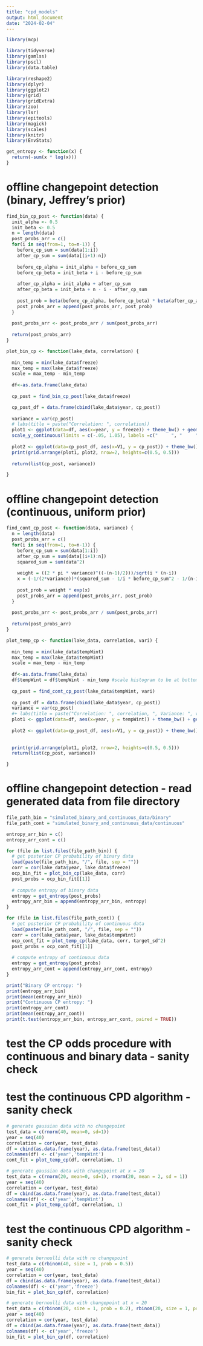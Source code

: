 ```yaml
---
title: "cpd_models"
output: html_document
date: "2024-02-04"
---
```

```r
library(mcp)

library(tidyverse)
library(gamlss)
library(pscl)
library(data.table)

library(reshape2)
library(dplyr)
library(ggplot2)
library(grid)
library(gridExtra)
library(zoo)
library(lsr)
library(epitools)
library(magick)
library(scales)
library(knitr)
library(EnvStats)
```

```r
get_entropy <- function(x) {
  return(-sum(x * log(x)))
}
```

# offline changepoint detection (binary, Jeffrey's prior)
```r
find_bin_cp_post <- function(data) {
  init_alpha <- 0.5
  init_beta <- 0.5
  n = length(data)
  post_probs_arr = c()
  for(i in seq(from=1, to=n-1)) {
    before_cp_sum = sum(data[1:i])
    after_cp_sum = sum(data[(i+1):n])
    
    before_cp_alpha = init_alpha + before_cp_sum
    before_cp_beta = init_beta + i - before_cp_sum
    
    after_cp_alpha = init_alpha + after_cp_sum
    after_cp_beta = init_beta + n - i - after_cp_sum
    
    post_prob = beta(before_cp_alpha, before_cp_beta) * beta(after_cp_alpha, after_cp_beta)
    post_probs_arr = append(post_probs_arr, post_prob)
  }
  
  post_probs_arr <- post_probs_arr / sum(post_probs_arr)
  
  return(post_probs_arr)
}

plot_bin_cp <- function(lake_data, correlation) {
  
  min_temp = min(lake_data$freeze)
  max_temp = max(lake_data$freeze)
  scale = max_temp - min_temp
  
  df<-as.data.frame(lake_data)
  
  cp_post = find_bin_cp_post(lake_data$freeze)

  cp_post_df = data.frame(cbind(lake_data$year, cp_post))
  
  variance = var(cp_post)
  # labs(title = paste("Correlation: ", correlation))
  plot1 <- ggplot(data=df, aes(x=year, y = freeze)) + theme_bw() + geom_point(size = 3) + ylab('Lake Freeze') + 
  scale_y_continuous(limits = c(-.05, 1.05), labels =c("     ", "     "), breaks = (0:1), expand = c(0, 0)) + theme( axis.title.y=element_blank(),axis.title.x=element_blank(), axis.text.x=element_blank(), text = element_text(size = 34), panel.border = element_rect(fill=NA, size=1.5, linetype="solid"),plot.margin = margin(10, 15, 0, 15))+ coord_cartesian(clip = "off")
  
  plot2 <- ggplot(data=cp_post_df, aes(x=V1, y = cp_post)) + theme_bw() + geom_line(col ='#86C3E9', size=3)  + ylab('CP Prob') + xlab(' ') + scale_y_continuous(limits=c(-0.05, .6), breaks = 0.5*(0:1), expand = c(0, 0))  + scale_x_continuous(breaks = c(1940, 1975, 2010)) + theme(text = element_text(size = 34), axis.title.y=element_blank(), panel.border = element_rect(fill=NA, size=1.5, linetype="solid"),plot.margin = margin(15, 15, 0, 15), axis.text.x = element_text(margin = margin(15,0,0,0)))+ coord_cartesian(clip = "off")
  print(grid.arrange(plot1, plot2, nrow=2, heights=c(0.5, 0.5)))
  
  return(list(cp_post, variance))

}
```

# offline changepoint detection (continuous, uniform prior)
```r
find_cont_cp_post <- function(data, variance) {
  n = length(data)
  post_probs_arr = c()
  for(i in seq(from=1, to=n-1)) {
    before_cp_sum = sum(data[1:i])
    after_cp_sum = sum(data[(i+1):n])
    squared_sum = sum(data^2)
    
    weight = ((2 * pi * variance)^((-(n-1)/2)))/sqrt(i * (n-i))
    x = (-1/(2*variance))*(squared_sum - 1/i * before_cp_sum^2 - 1/(n-i) * after_cp_sum^2)
    
    post_prob = weight * exp(x)
    post_probs_arr = append(post_probs_arr, post_prob)
  }
  
  post_probs_arr <- post_probs_arr / sum(post_probs_arr)
  
  return(post_probs_arr)
}

plot_temp_cp <- function(lake_data, correlation, vari) {
  
  min_temp = min(lake_data$tempWint)
  max_temp = max(lake_data$tempWint)
  scale = max_temp - min_temp
  
  df<-as.data.frame(lake_data)
  df$tempWint = df$tempWint - min_temp #scale histogram to be at bottom
  
  cp_post = find_cont_cp_post(lake_data$tempWint, vari)
  
  cp_post_df = data.frame(cbind(lake_data$year, cp_post))
  variance = var(cp_post)
  #+ labs(title = paste("Correlation: ", correlation, ", Variance: ", vari, ".00", sep ="")) 
  plot1 <- ggplot(data=df, aes(x=year, y = tempWint)) + theme_bw() + geom_point(size=3) + ylab('Mean Winter Temp') + xlab('Year') + scale_y_continuous(labels =c("     "), breaks = (0)) + theme( axis.title.y=element_blank(),axis.title.x=element_blank(), axis.text.x=element_blank(), text = element_text(size = 34), panel.border = element_rect(fill=NA, size=1.5, linetype="solid"),plot.margin = margin(15, 15, 0, 15))+ coord_cartesian(clip = "off")
  
  plot2 <- ggplot(data=cp_post_df, aes(x=V1, y = cp_post)) + theme_bw() + geom_line(col ='#F0AF93', size=3)  + ylab('CP Prob') + xlab('Year') + scale_y_continuous(limits=c(-0.05, .6), breaks = 0.5*(0:1), expand = c(0, 0))  + scale_x_continuous(breaks = c(1940, 1975, 2010)) + theme(text = element_text(size = 34), axis.title.y=element_blank(),  panel.border = element_rect(fill=NA, size=1.5, linetype="solid"),plot.margin = margin(15, 15, 0, 15), axis.text.x = element_text(margin = margin(15,0,0,0)))+ coord_cartesian(clip = "off")
  
  
  print(grid.arrange(plot1, plot2, nrow=2, heights=c(0.5, 0.5)))
  return(list(cp_post, variance))

}
```

# offline changepoint detection - read generated data from file directory
```r
file_path_bin = "simulated_binary_and_continuous_data/binary"
file_path_cont = "simulated_binary_and_continuous_data/continuous"

entropy_arr_bin = c()
entropy_arr_cont = c()

for (file in list.files(file_path_bin)) {
  # get posterior CP probability of binary data
  load(paste(file_path_bin, "/", file, sep = ""))
  corr = cor(lake_data$year, lake_data$freeze)
  ocp_bin_fit = plot_bin_cp(lake_data, corr)
  post_probs = ocp_bin_fit[[1]]
  
  # compute entropy of binary data
  entropy = get_entropy(post_probs)
  entropy_arr_bin = append(entropy_arr_bin, entropy)
}

for (file in list.files(file_path_cont)) {
  # get posterior CP probability of continuous data
  load(paste(file_path_cont, "/", file, sep = ""))
  corr = cor(lake_data$year, lake_data$tempWint)
  ocp_cont_fit = plot_temp_cp(lake_data, corr, target_sd^2)
  post_probs = ocp_cont_fit[[1]]
  
  # compute entropy of continuous data
  entropy = get_entropy(post_probs)
  entropy_arr_cont = append(entropy_arr_cont, entropy)
}

print("Binary CP entropy: ")
print(entropy_arr_bin)
print(mean(entropy_arr_bin))
print("Continuous CP entropy: ")
print(entropy_arr_cont)
print(mean(entropy_arr_cont))
print(t.test(entropy_arr_bin, entropy_arr_cont, paired = TRUE))

```


# test the CP odds procedure with continuous and binary data - sanity check
# test the continuous CPD algorithm - sanity check
```r
# generate gaussian data with no changepoint 
test_data = c(rnorm(40, mean=0, sd=1))
year = seq(40)
correlation = cor(year, test_data)
df = cbind(as.data.frame(year), as.data.frame(test_data))
colnames(df) <- c('year','tempWint') 
cont_fit = plot_temp_cp(df, correlation, 1)

# generate gaussian data with changepoint at x = 20
test_data = c(rnorm(20, mean=0, sd=1), rnorm(20, mean = 2, sd = 1))
year = seq(40)
correlation = cor(year, test_data)
df = cbind(as.data.frame(year), as.data.frame(test_data))
colnames(df) <- c('year','tempWint') 
cont_fit = plot_temp_cp(df, correlation, 1)
```

# test the continuous CPD algorithm - sanity check
```r
# generate bernoulli data with no changepoint 
test_data = c(rbinom(40, size = 1, prob = 0.5))
year = seq(40)
correlation = cor(year, test_data)
df = cbind(as.data.frame(year), as.data.frame(test_data))
colnames(df) <- c('year','freeze') 
bin_fit = plot_bin_cp(df, correlation)

# generate bernoulli data with changepoint at x = 20
test_data = c(rbinom(20, size = 1, prob = 0.2), rbinom(20, size = 1, prob = 0.8))
year = seq(40)
correlation = cor(year, test_data)
df = cbind(as.data.frame(year), as.data.frame(test_data))
colnames(df) <- c('year','freeze') 
bin_fit = plot_bin_cp(df, correlation)
```
